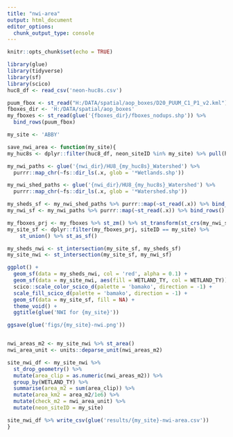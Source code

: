```yaml
---
title: "nwi-area"
output: html_document
editor_options: 
  chunk_output_type: console
---
```


```r
knitr::opts_chunk$set(echo = TRUE)
```



```r
library(glue)
library(tidyverse)
library(sf)
library(scico)
huc8_df <- read_csv('neon-huc8s.csv')

```

```r
puum_fbox <- st_read("H:/DATA/spatial/aop_boxes/D20_PUUM_C1_P1_v2.kml")
fboxes_dir <- 'H:/DATA/spatial/aop_boxes'
my_fboxes <- st_read(glue('{fboxes_dir}/fboxes_nodups.shp')) %>%
  bind_rows(puum_fbox)

```


```r
my_site <- 'ABBY'

save_nwi_area <- function(my_site){
my_huc8s <- dplyr::filter(huc8_df, neon_siteID %in% my_site) %>% pull(huc8)

my_nwi_paths <- glue('{nwi_dir}/HU8_{my_huc8s}_Watershed') %>%
  purrr::map_chr(~fs::dir_ls(.x, glob = '*Wetlands.shp'))

my_nwi_shed_paths <- glue('{nwi_dir}/HU8_{my_huc8s}_Watershed') %>%
  purrr::map_chr(~fs::dir_ls(.x, glob = '*Watershed.shp'))

my_sheds_sf <- my_nwi_shed_paths %>% purrr::map(~st_read(.x)) %>% bind_rows()
my_nwi_sf <- my_nwi_paths %>% purrr::map(~st_read(.x)) %>% bind_rows()

my_fboxes_prj <- my_fboxes %>% st_zm() %>% st_transform(st_crs(my_nwi_sf))
my_site_sf <- dplyr::filter(my_fboxes_prj, siteID == my_site) %>%
    st_union() %>% st_as_sf()

my_sheds_nwi <- st_intersection(my_site_sf, my_sheds_sf)
my_site_nwi <- st_intersection(my_site_sf, my_nwi_sf)

ggplot() +
  geom_sf(data = my_sheds_nwi, col = 'red', alpha = 0.1) +
  geom_sf(data = my_site_nwi, aes(fill = WETLAND_TY, col = WETLAND_TY)) +
  scico::scale_color_scico_d(palette = 'bamako', direction = -1) +
  scale_fill_scico_d(palette = 'bamako', direction = -1) +
  geom_sf(data = my_site_sf, fill = NA) +
  theme_void() +
  ggtitle(glue('NWI for {my_site}'))

ggsave(glue('figs/{my_site}-nwi.png'))


nwi_areas_m2 <- my_site_nwi %>% st_area()
nwi_area_unit <- units::deparse_unit(nwi_areas_m2)

site_nwi_df <- my_site_nwi %>%
  st_drop_geometry() %>%
  mutate(area_clip = as.numeric(nwi_areas_m2)) %>%
  group_by(WETLAND_TY) %>%
  summarise(area_m2 = sum(area_clip)) %>%
  mutate(area_km2 = area_m2/1e6) %>%
  mutate(check_m2 = nwi_area_unit) %>%
  mutate(neon_siteID = my_site)

site_nwi_df %>% write_csv(glue('results/{my_site}-nwi-area.csv'))  
}


```

